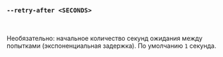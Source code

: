 ### `--retry-after <SECONDS>`

<br />

Необязательно: начальное количество секунд ожидания между попытками (экспоненциальная задержка).
По умолчанию `1` секунда.